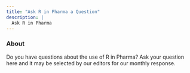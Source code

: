 ```yaml
---
title: "Ask R in Pharma a Question"
description: |
  Ask R in Pharma
---
```


### About

Do you have questions about the use of R in Pharma? Ask your question here and it may be selected by our editors for our monthly response.